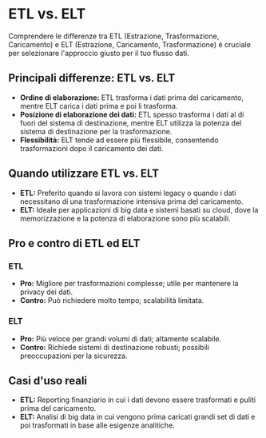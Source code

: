 # ETL vs. ELT

Comprendere le differenze tra ETL (Estrazione, Trasformazione, Caricamento) e ELT (Estrazione, Caricamento, Trasformazione) è cruciale per selezionare l'approccio giusto per il tuo flusso dati.

## Principali differenze: ETL vs. ELT

- **Ordine di elaborazione:** ETL trasforma i dati prima del caricamento, mentre ELT carica i dati prima e poi li trasforma.
- **Posizione di elaborazione dei dati:** ETL spesso trasforma i dati al di fuori del sistema di destinazione, mentre ELT utilizza la potenza del sistema di destinazione per la trasformazione.
- **Flessibilità:** ELT tende ad essere più flessibile, consentendo trasformazioni dopo il caricamento dei dati.

## Quando utilizzare ETL vs. ELT

- **ETL:** Preferito quando si lavora con sistemi legacy o quando i dati necessitano di una trasformazione intensiva prima del caricamento.
- **ELT:** Ideale per applicazioni di big data e sistemi basati su cloud, dove la memorizzazione e la potenza di elaborazione sono più scalabili.

## Pro e contro di ETL ed ELT

### ETL

- **Pro:** Migliore per trasformazioni complesse; utile per mantenere la privacy dei dati.
- **Contro:** Può richiedere molto tempo; scalabilità limitata.

### ELT

- **Pro:** Più veloce per grandi volumi di dati; altamente scalabile.
- **Contro:** Richiede sistemi di destinazione robusti; possibili preoccupazioni per la sicurezza.

## Casi d'uso reali

- **ETL:** Reporting finanziario in cui i dati devono essere trasformati e puliti prima del caricamento.
- **ELT:** Analisi di big data in cui vengono prima caricati grandi set di dati e poi trasformati in base alle esigenze analitiche.